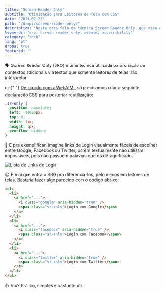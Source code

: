 ```yaml
---
title: "Screen Reader Only"
subtitle: "Otimização para Leitores de Tela com CSS"
date: "2020-07-22"
path: "/drops/screen-reader-only/"
description: "Neste drop falo da técnica Screen Reader Only, que visa otimizar o suporte das nossas aplicações web para leitores de tela utilizando apenas CSS."
keywords: "sro, screen reader only, webaim, accessibility"
category: "tech"
lang: "pt"
drops: true
featured: ""
---
```



<Drop>

🗣 Screen Reader Only (SRO) é uma técnica utilizada para criação de contextos adicionais via textos que somente leitores de telas irão interpretar.

<p>
  👉{" "}
  <A href="https://webaim.org/techniques/css/invisiblecontent/#offscreen">
    De acordo com a WebAIM
  </A>
  , só precisamos criar a seguinte declaração CSS para posterior reutilização:
</p>

```css
.sr-only {
  position: absolute;
  left: -10000px;
  top: 0;
  width: 1px;
  height: 1px;
  overflow: hidden;
}
```

🤯 E pra exemplificar, imagine links de Login visualmente fáceis de escolher entre Google, Facebook ou Twitter, porém textualmente não utilizam impossíveis, pois não possuem palavras que os dê significado.

![Lista de Links de Login](https://user-images.githubusercontent.com/1680157/87884573-71133780-c9e5-11ea-9357-a2976375ec4d.png)

😌 E é ai que entra o SRO pra diferenciá-los, pelo menos em leitores de telas. Bastaria fazer algo parecido com o código abaixo:

```html
<ul>
  <li>
    <a href="...">
      <i class="google" aria-hidden="true" />
      <span class="sr-only">Login com Google</span>
    </a>
  </li>
  <li>
    <a href="...">
      <i class="facebook" aria-hidden="true" />
      <span class="sr-only">Login com Facebook</span>
    </a>
  </li>
  <li>
    <a href="...">
      <i class="twitter" aria-hidden="true" />
      <span class="sr-only">Login com Twitter</span>
    </a>
  </li>
</ul>
```

👍 Viu? Prático, simples e bastante útil.

</Drop>
